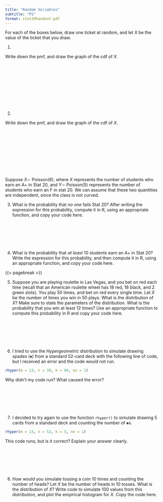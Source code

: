 ```yaml
---
title: "Random Variables"
subtitle: "PS"
format: stat20handout-pdf
---
```


For each of the boxes below, draw one ticket at random, and let $X$ be the value of the ticket that you draw. 

@. \fbox{\fbox{-2} \fbox{-1} \fbox{0} \fbox{2}}

Write down the pmf, and draw the graph of the cdf of $X$.

\

\

\


\

\


@.  \fbox{\fbox{0} \fbox{1} \fbox{1} \fbox{6}}

Write down the pmf, and draw the graph of the cdf of $X$.

\

\

\

\

\




<!--A very useful property of Poisson random variables is that if $X$ and $Y$ are independent random variables, where $X \sim$ Poisson$(\lambda)$ and $Y \sim$ Poisson$(\mu)$, then $X+Y \sim$ Poisson$(\lambda+\mu)$. Use this fact to figure out the probabilities in the next three questions.-->

Suppose  $X \sim$ Poisson$(6)$, where $X$ represents the number of students who earn an A+ in Stat 20, and  $Y \sim$ Poisson$(5)$ represents the number of students who earn an F in stat 20. We can assume that these two quantities are independent, since the class is not curved. 

@. What is the probability that *no one* fails Stat 20? After writing the expression for this probability, compute it in R, using an appropriate function, and copy your code here.

\

\

\

@. What is the probability that *at least* 10 students earn an A+ in Stat 20? Write the expression for this probability, and then compute it in R, using an appropriate function, and copy your code here.



{{< pagebreak >}}

@. Suppose you are playing roulette in Las Vegas, and you bet on red each time (recall that an American roulette wheel has 18 red, 18 black, and 2 green slots). You play 50 times, and bet on red every single time. Let $X$ be the number of times you win in 50 plays. What is the distribution of $X$? Make sure to state the parameters of the distribution. What is the probability that you win at least 12 times? Use an appropriate function to compute this probability in R and copy your code here. 

\

\

\


@. I tried to use the *Hypergeometric* distribution to simulate drawing spades ($\spadesuit$)  from a standard 52-card deck with the following line of code, but I received an error and the code would not run.

```r
rhyper(m = 13, n = 39, k = 60, nn = 1)
```
Why didn't my code run? What caused the error?

\

\

\

@. I decided to try again to use the function `rhyper()` to simulate drawing 5 cards from a standard deck and counting the number of $\spadesuit$s. 

```r
rhyper(m = 13, n = 52, k = 5, nn = 1)
```
This code runs, but is it correct? Explain your answer clearly.


\

\

\

@. How would you simulate tossing a coin 10 times and counting the number of heads? Let $X$ be the number of heads in 10 tosses. What is the distribution of $X$? Write code to simulate 100 values from this distribution, and plot the empirical histogram for $X$. Copy the code here.


